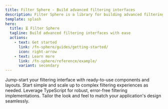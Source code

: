 ```yaml
---
title: Filter Sphere - Build advanced filtering interfaces
description: Filter Sphere is a library for building advanced filtering interfaces.
template: splash
hero:
  title: ⏳ Filter Sphere
  tagline: Build advanced filtering interfaces with ease
  actions:
    - text: Get started
      link: /fn-sphere/guides/getting-started/
      icon: right-arrow
    - text: Learn more
      link: /fn-sphere/reference/example/
      variant: secondary
---
```



<CardGrid stagger>
  <Card title="Out-of-the-Box Presets" icon="puzzle">
    Jump-start your filtering interface with ready-to-use components and
    layouts.
  </Card>
  <Card title="Progressive Enhancement" icon="rocket">
    Start simple and scale up to complex filtering experiences as needed.
  </Card>
  <Card title="Type-Safe Development" icon="seti:tsconfig">
    Leverage TypeScript for robust, error-free filtering implementations.
  </Card>
  <Card title="Customizable Themes" icon="pencil">
    Tailor the look and feel to match your application's design seamlessly.
  </Card>
</CardGrid>
